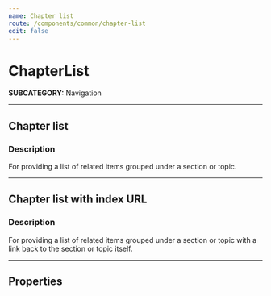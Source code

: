 ```yaml
---
name: Chapter list
route: /components/common/chapter-list
edit: false
---
```



# ChapterList
**SUBCATEGORY:** Navigation

<hr />

## Chapter list
### Description
For providing a list of related items grouped under a section or topic.

<Playground>
  <ChapterList
    sectionHeadline='Section headline'
    sectionSubheadline='Section subheadline'
    chapterList={[
      { text: 'Chapter list: link with arrow', href:'/', id:'1' },
      { text: 'Chapter list: link with arrow', href:'/', id:'2' },
      { text: 'Chapter list: link with arrow', href:'/', id:'3' },
      { text: 'Chapter list: link with arrow', href:'/', id:'4' },
      { text: 'Chapter list: link with arrow', href:'/', id:'5' },
      ]}
    selected={2}
  />
</Playground>

<hr />

## Chapter list with index URL
### Description
For providing a list of related items grouped under a section or topic with a link back to the section or topic itself.

<Playground>
  <ChapterList
    sectionHeadline='Section headline'
    sectionSubheadline='Section subheadline'
    indexUrl='/'
    chapterList={[
      { text: 'Chapter list: link with arrow', href:'/', id:'1' },
      { text: 'Chapter list: link with arrow', href:'/', id:'2' },
      { text: 'Chapter list: link with arrow', href:'/', id:'3' },
      { text: 'Chapter list: link with arrow', href:'/', id:'4' },
      { text: 'Chapter list: link with arrow', href:'/', id:'5' },
      ]}
    selected={2}
  />
</Playground>

<hr />

## Properties
<Props of={ChapterList} />
